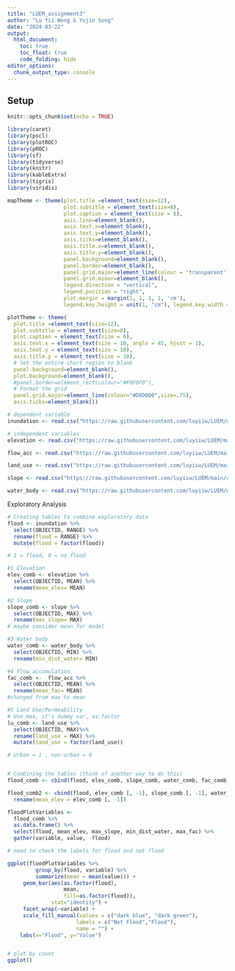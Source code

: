 ```yaml
---
title: "LUEM_assignment3"
author: "Lu Yii Wong & Yujin Song"
date: "2024-03-22"
output:
  html_document:
    toc: true
    toc_float: true
    code_folding: hide
editor_options: 
  chunk_output_type: console
---
```


## Setup
```r
knitr::opts_chunk$set(echo = TRUE)

library(caret)
library(pscl)
library(plotROC)
library(pROC)
library(sf)
library(tidyverse)
library(knitr)
library(kableExtra)
library(tigris)
library(viridis)
```

```r
mapTheme <- theme(plot.title =element_text(size=12),
                  plot.subtitle = element_text(size=8),
                  plot.caption = element_text(size = 6),
                  axis.line=element_blank(),
                  axis.text.x=element_blank(),
                  axis.text.y=element_blank(),
                  axis.ticks=element_blank(),
                  axis.title.x=element_blank(),
                  axis.title.y=element_blank(),
                  panel.background=element_blank(),
                  panel.border=element_blank(),
                  panel.grid.major=element_line(colour = 'transparent'),
                  panel.grid.minor=element_blank(),
                  legend.direction = "vertical", 
                  legend.position = "right",
                  plot.margin = margin(1, 1, 1, 1, 'cm'),
                  legend.key.height = unit(1, "cm"), legend.key.width = unit(0.2, "cm"))

plotTheme <- theme(
  plot.title =element_text(size=12),
  plot.subtitle = element_text(size=8),
  plot.caption = element_text(size = 6),
  axis.text.x = element_text(size = 10, angle = 45, hjust = 1),
  axis.text.y = element_text(size = 10),
  axis.title.y = element_text(size = 10),
  # Set the entire chart region to blank
  panel.background=element_blank(),
  plot.background=element_blank(),
  #panel.border=element_rect(colour="#F0F0F0"),
  # Format the grid
  panel.grid.major=element_line(colour="#D0D0D0",size=.75),
  axis.ticks=element_blank())

```


```r
# dependent variable
inundation <- read.csv("https://raw.githubusercontent.com/luyiiw/LUEM/main/calgary_table/zonal_depe.csv")

# independent variables
elevation <- read.csv("https://raw.githubusercontent.com/luyiiw/LUEM/main/calgary_table/zonal_elev.csv")

flow_acc <- read.csv("https://raw.githubusercontent.com/luyiiw/LUEM/main/calgary_table/zonal_fac.csv")

land_use <- read.csv("https://raw.githubusercontent.com/luyiiw/LUEM/main/calgary_table/zonal_lulc.csv")

slope <- read.csv("https://raw.githubusercontent.com/luyiiw/LUEM/main/calgary_table/zonal_slope.csv")

water_body <- read.csv("https://raw.githubusercontent.com/luyiiw/LUEM/main/calgary_table/zonal_water.csv")

```


Exploratory Analysis
```r
# Creating tables to combine exploratory data
flood <- inundation %>%
  select(OBJECTID, RANGE) %>%
  rename(flood = RANGE) %>%
  mutate(flood = factor(flood))

# 1 = flood, 0 = no flood

#1 Elevation
elev_comb <- elevation %>%
  select(OBJECTID, MEAN) %>%
  rename(mean_elev= MEAN)

#2 Slope
slope_comb <- slope %>%
  select(OBJECTID, MAX) %>%
  rename(max_slope= MAX)
# maybe consider mean for model

#3 Water body
water_comb <- water_body %>%
  select(OBJECTID, MIN) %>%
  rename(min_dist_water= MIN)

#4 Flow accumulation
fac_comb <-  flow_acc %>%
  select(OBJECTID, MEAN) %>%
  rename(mean_fac= MEAN)
#changed from max to mean

#5 Land Use/Permeability
# Use max, it's dummy var, as.factor
lu_comb <- land_use %>%
  select(OBJECTID, MAX)%>%
  rename(land_use = MAX) %>%
  mutate(land_use = factor(land_use))

# Urban = 1 , non-urban = 0


# Combining the tables (think of another way to do this)
flood_comb <- cbind(flood, elev_comb, slope_comb, water_comb, fac_comb) 

flood_comb2 <- cbind(flood, elev_comb [, -1], slope_comb [, -1], water_comb [, -1], fac_comb [, -1]) %>%
  rename(mean_elev = elev_comb [, -1])

floodPlotVariables <- 
  flood_comb %>%
  as.data.frame() %>%
  select(flood, mean_elev, max_slope, min_dist_water, max_fac) %>%
  gather(variable, value, -flood)
```

```r

# need to check the labels for flood and not flood 

ggplot(floodPlotVariables %>%
         group_by(flood, variable) %>%
         summarize(mean = mean(value))) + 
     geom_bar(aes(as.factor(flood), 
                  mean, 
                  fill=as.factor(flood)),
              stat="identity") + 
     facet_wrap(~variable) +
     scale_fill_manual(values = c("dark blue", "dark green"),
                      labels = c("Not Flood","Flood"),
                      name = "") +
    labs(x="Flood", y="Value")


# plot by count 
ggplot()

```





